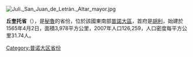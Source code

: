 [[Image:Juli._San_Juan_de_Letrán._Altar_mayor.jpg|right]]
{{coord|16.214396|S|69.457381|W|type:adm2nd_source:itwiki|display=title}}

'''丘奎托省'''（{{lang-es|Provincia de Chucuito}}），是[[秘魯|秘魯]]的省份，位於該國東南部[[普諾大區|普諾大區]]，首府是[[胡利|胡利]]，始建於1565年4月2日，面積3,978平方公里，2007年人口126,259，人口密度每平方公里31.74人。

{{秘魯省份|state=collapsed}}
{{秘鲁行政区划小作品}}
[[Category:普诺大区省份|Category:普诺大区省份]]